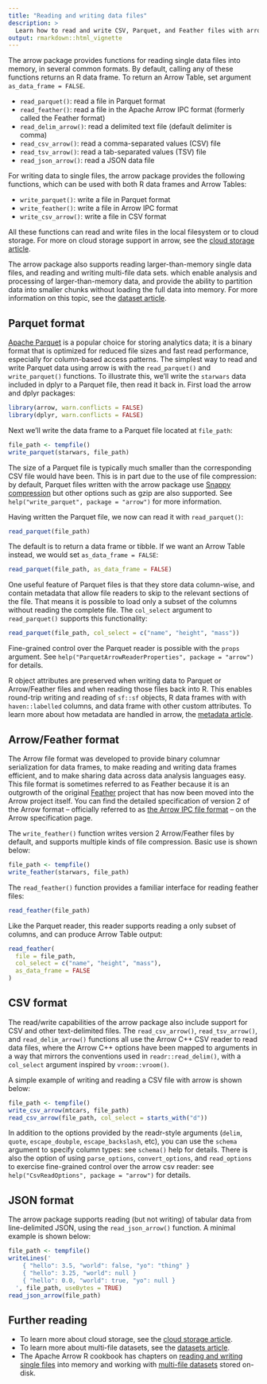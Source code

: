 ```yaml
---
title: "Reading and writing data files"
description: >
  Learn how to read and write CSV, Parquet, and Feather files with arrow 
output: rmarkdown::html_vignette
---
```


The arrow package provides functions for reading single data files into memory, in
several common formats. By default, calling any of these functions
returns an R data frame. To return an Arrow Table, set argument
`as_data_frame = FALSE`.

- `read_parquet()`: read a file in Parquet format
- `read_feather()`: read a file in the Apache Arrow IPC format (formerly called the Feather format)
- `read_delim_arrow()`: read a delimited text file (default delimiter is comma)
- `read_csv_arrow()`: read a comma-separated values (CSV) file
- `read_tsv_arrow()`: read a tab-separated values (TSV) file
- `read_json_arrow()`: read a JSON data file

For writing data to single files, the arrow package provides the
following functions, which can be used with both R data frames and 
Arrow Tables:

- `write_parquet()`: write a file in Parquet format
- `write_feather()`: write a file in Arrow IPC format
- `write_csv_arrow()`: write a file in CSV format

All these functions can read and write files in the local filesystem or
to cloud storage. For more on cloud storage support in arrow, see the [cloud storage article](./fs.html).

The arrow package also supports reading larger-than-memory single data files, and reading and writing multi-file data sets.
which enable analysis and processing of larger-than-memory data, and provide 
the ability to partition data into smaller chunks without loading the full 
data into memory. For more information on this topic, see the [dataset article](./dataset.html).

## Parquet format

[Apache Parquet](https://parquet.apache.org/) is a popular
choice for storing analytics data; it is a binary format that is 
optimized for reduced file sizes and fast read performance, especially 
for column-based access patterns. The simplest way to read and write
Parquet data using arrow is with the `read_parquet()` and 
`write_parquet()` functions. To illustrate this, we'll write the 
`starwars` data included in dplyr to a Parquet file, then read it 
back in. First load the arrow and dplyr packages:

```r
library(arrow, warn.conflicts = FALSE)
library(dplyr, warn.conflicts = FALSE)
```

Next we'll write the data frame to a Parquet file located at `file_path`:

```r
file_path <- tempfile()
write_parquet(starwars, file_path)
```

The size of a Parquet file is typically much smaller than the corresponding CSV 
file would have been. This is in part due to the use of file compression: by default, 
Parquet files written with the arrow package use [Snappy compression](https://google.github.io/snappy/) but other options such as gzip 
are also supported. See `help("write_parquet", package = "arrow")` for more
information.

Having written the Parquet file, we now can read it with `read_parquet()`:

```r
read_parquet(file_path)
```

The default is to return a data frame or tibble. If we want an Arrow Table instead, we would set `as_data_frame = FALSE`:

```r
read_parquet(file_path, as_data_frame = FALSE)
```

One useful feature of Parquet files is that they store data column-wise, and contain metadata that allow file readers to skip to the relevant sections of the file. That means it is possible to load only a subset of the columns without reading the complete file. The `col_select` argument to `read_parquet()` supports this functionality:

```r
read_parquet(file_path, col_select = c("name", "height", "mass"))
```

Fine-grained control over the Parquet reader is possible with the `props` argument. See `help("ParquetArrowReaderProperties", package = "arrow")` for details.

R object attributes are preserved when writing data to Parquet or
Arrow/Feather files and when reading those files back into R. This enables
round-trip writing and reading of `sf::sf` objects, R data frames with
with `haven::labelled` columns, and data frame with other custom
attributes. To learn more about how metadata are handled in arrow, the [metadata article](./metadata.html).

## Arrow/Feather format

The Arrow file format was developed to provide binary columnar 
serialization for data frames, to make reading and writing data frames 
efficient, and to make sharing data across data analysis languages easy.
This file format is sometimes referred to as Feather because it is an
outgrowth of the original [Feather](https://github.com/wesm/feather) project 
that has now been moved into the Arrow project itself. You can find the 
detailed specification of version 2 of the Arrow format -- officially 
referred to as [the Arrow IPC file format](https://arrow.apache.org/docs/format/Columnar.html#ipc-file-format) --
on the Arrow specification page. 

The `write_feather()` function writes version 2 Arrow/Feather files by default, and supports multiple kinds of file compression. Basic use is shown below:

```r
file_path <- tempfile()
write_feather(starwars, file_path)
```

The `read_feather()` function provides a familiar interface for reading feather files:

```r
read_feather(file_path)
```

Like the Parquet reader, this reader supports reading a only subset of columns, and can produce Arrow Table output:

```r
read_feather(
  file = file_path, 
  col_select = c("name", "height", "mass"), 
  as_data_frame = FALSE
)
```

## CSV format

The read/write capabilities of the arrow package also include support for 
CSV and other text-delimited files. The `read_csv_arrow()`, `read_tsv_arrow()`, 
and `read_delim_arrow()` functions all use the Arrow C++ CSV reader to read 
data files, where the Arrow C++ options have been mapped to arguments in a 
way that mirrors the conventions used in `readr::read_delim()`, with a 
`col_select` argument inspired by `vroom::vroom()`. 

A simple example of writing and reading a CSV file with arrow is shown below:

```r
file_path <- tempfile()
write_csv_arrow(mtcars, file_path)
read_csv_arrow(file_path, col_select = starts_with("d"))
```

In addition to the options provided by the readr-style arguments (`delim`, `quote`, `escape_doubple`, `escape_backslash`, etc), you can use the `schema` argument to specify column types: see `schema()` help for details. There is also the option of using `parse_options`, `convert_options`, and `read_options` to exercise fine-grained control over the arrow csv reader: see `help("CsvReadOptions", package = "arrow")` for details. 

## JSON format

The arrow package supports reading (but not writing) of tabular data from line-delimited JSON, using the `read_json_arrow()` function. A minimal example is shown below:

```r
file_path <- tempfile()
writeLines('
    { "hello": 3.5, "world": false, "yo": "thing" }
    { "hello": 3.25, "world": null }
    { "hello": 0.0, "world": true, "yo": null }
  ', file_path, useBytes = TRUE)
read_json_arrow(file_path)
```

## Further reading

- To learn more about cloud storage, see the [cloud storage article](./fs.html).
- To learn more about multi-file datasets, see the [datasets article](./dataset.html).
- The Apache Arrow R cookbook has chapters on [reading and writing single files](https://arrow.apache.org/cookbook/r/reading-and-writing-data---single-files.html) into memory and working with [multi-file datasets](https://arrow.apache.org/cookbook/r/reading-and-writing-data---multiple-files.html) stored on-disk.
